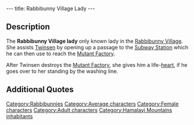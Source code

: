 ---
title: Rabbibunny Village Lady
---

{{Character|
Name=Rabbibunny Village lady|
Image=Rabbibunny_Village_lady.JPG|
Race=[[Rabbibunny]]|
Gender=Female|
Size=Medium|
Age=Adult}}

{{Quote|
Quote=The passage that I'm opening for you leads to a port, where the old subway that crossed the Hamalayi used to leave from.|	
Character=The [[Rabbibunny Village lady]]}}

==Description==

The '''Rabbibunny Village lady''' only known lady in the [[Rabbibunny Village]]. She assists [[Twinsen]] by opening up a passage to the [[Subway Station]] which he can then use to reach the [[Mutant Factory]].

After Twinsen destroys the [[Mutant Factory]], she gives him a life-[[heart]], if he goes over to her standing by the washing line.

==Additional Quotes==
{{Quote|		
Quote=It's so much calmer since you've come, do you really have to leave?|	
Character=The [[Rabbibunny Village lady]]}}

[[Category:Rabbibunnies]]
[[Category:Average characters]]
[[Category:Female characters]]
[[Category:Adult characters]]
[[Category:Hamalayi Mountains inhabitants]]